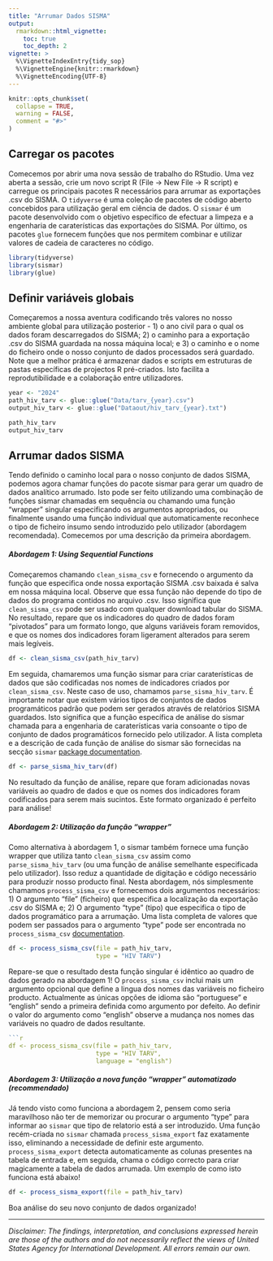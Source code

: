 ```yaml
---
title: "Arrumar Dados SISMA"
output:
  rmarkdown::html_vignette:
    toc: true
    toc_depth: 2
vignette: >
  %\VignetteIndexEntry{tidy_sop}
  %\VignetteEngine{knitr::rmarkdown}
  %\VignetteEncoding{UTF-8}
---
```


```r
knitr::opts_chunk$set(
  collapse = TRUE,
  warning = FALSE,
  comment = "#>"
)
```

## Carregar os pacotes

Comecemos por abrir uma nova sessão de trabalho do RStudio.  Uma vez aberta a sessão, crie um novo script R (File -> New File -> R script) e carregue os principais pacotes R necessários para arrumar as exportações .csv do SISMA. O `tidyverse` é uma coleção de pacotes de código aberto concebidos para utilização geral em ciência de dados. O `sismar` é um pacote desenvolvido com o objetivo específico de efectuar a limpeza e a engenharia de caraterísticas das exportações do SISMA. Por último, os pacotes `glue` fornecem funções que nos permitem combinar e utilizar valores de cadeia de caracteres no código.

```r
library(tidyverse)
library(sismar)
library(glue)
```

## Definir variáveis globais

Começaremos a nossa aventura codificando três valores no nosso ambiente global para utilização posterior - 1) o ano civil para o qual os dados foram descarregados do SISMA; 2) o caminho para a exportação .csv do SISMA guardada na nossa máquina local; e 3) o caminho e o nome do ficheiro onde o nosso conjunto de dados processados será guardado. Note que a melhor prática é armazenar dados e scripts em estruturas de pastas específicas de projectos R pré-criados. Isto facilita a reprodutibilidade e a colaboração entre utilizadores.   

```r
year <- "2024"
path_hiv_tarv <- glue::glue("Data/tarv_{year}.csv")
output_hiv_tarv <- glue::glue("Dataout/hiv_tarv_{year}.txt")

path_hiv_tarv
output_hiv_tarv
```

## Arrumar dados SISMA

Tendo definido o caminho local para o nosso conjunto de dados SISMA, podemos agora chamar funções do pacote sismar para gerar um quadro de dados analítico arrumado.  Isto pode ser feito utilizando uma combinação de funções sismar chamadas em sequência ou chamando uma função "wrapper" singular especificando os argumentos apropriados, ou finalmente usando uma função individual que automaticamente reconhece o tipo de ficheiro insumo sendo introduzido pelo utilizador (abordagem recomendada).  Comecemos por uma descrição da primeira abordagem. 

##### Abordagem 1: Using Sequential Functions

Começaremos chamando `clean_sisma_csv` e fornecendo o argumento da função que especifica onde nossa exportação SISMA .csv baixada é salva em nossa máquina local. Observe que essa função não depende do tipo de dados do programa contidos no arquivo .csv. Isso significa que `clean_sisma_csv` pode ser usado com qualquer download tabular do SISMA. No resultado, repare que os indicadores do quadro de dados foram "pivotados" para um formato longo, que alguns variáveis foram removidos, e que os nomes dos indicadores foram ligerament alterados para serem mais legíveis.

```r
df <- clean_sisma_csv(path_hiv_tarv)
```

Em seguida, chamaremos uma função sismar para criar caraterísticas de dados que são codificadas nos nomes de indicadores criados por `clean_sisma_csv`.  Neste caso de uso, chamamos `parse_sisma_hiv_tarv`. É importante notar que existem vários tipos de conjuntos de dados programáticos padrão que podem ser gerados através de relatórios SISMA guardados. Isto significa que a função específica de análise do sismar chamada para a engenharia de caraterísticas varia consoante o tipo de conjunto de dados programáticos fornecido pelo utilizador. A lista completa e a descrição de cada função de análise do sismar são fornecidas na secção `sismar` [package documentation](https://usaid-mozambique.github.io/sismar/reference/index.html).

```r
df <- parse_sisma_hiv_tarv(df)
```
No resultado da função de análise, repare que foram adicionadas novas variáveis ao quadro de dados e que os nomes dos indicadores foram codificados para serem mais sucintos. Este formato organizado é perfeito para análise!

##### Abordagem 2: Utilização da função "wrapper"

Como alternativa à abordagem 1, o sismar também fornece uma função wrapper que utiliza tanto `clean_sisma_csv` assim como `parse_sisma_hiv_tarv` (ou uma função de análise semelhante especificada pelo utilizador). Isso reduz a quantidade de digitação e código necessário para produzir nosso producto final. Nesta abordagem, nós simplesmente chamamos `process_sisma_csv` e fornecemos dois argumentos necessários: 1) O argumento “file” (ficheiro) que especifica a localização da exportação .csv do SISMA e; 2) O argumento “type” (tipo) que especifica o tipo de dados programático para a arrumação. Uma lista completa de valores que podem ser passados para o argumento “type” pode ser encontrada no `process_sisma_csv` [documentation](https://usaid-mozambique.github.io/sismar/reference/process_sisma_csv.html). 

```r
df <- process_sisma_csv(file = path_hiv_tarv, 
                        type = "HIV TARV")
```

Repare-se que o resultado desta função singular é idêntico ao quadro de dados gerado na abordagem 1! O `process_sisma_csv` inclui mais um argumento opcional que define a lingua dos nomes das variáveis no ficheiro producto.  Actualmente as únicas opções de idioma são “portuguese” e “english” sendo a primeira definida como argumento por defeito. Ao definir o valor do argumento como “english” observe a mudança nos nomes das variáveis no quadro de dados resultante.

```r

```r
df <- process_sisma_csv(file = path_hiv_tarv, 
                        type = "HIV TARV",
                        language = "english")

```

##### Abordagem 3: Utilização a nova função "wrapper" automatizado (recommendado)

Já tendo visto como funciona a abordagem 2, pensem como seria maravilhoso não ter de memorizar ou procurar o argumento "type" para informar ao `sismar` que tipo de relatorio está a ser introduzido. Uma função recém-criada no `sismar` chamada `process_sisma_export` faz exatamente isso, eliminando a necessidade de definir este argumento. `process_sisma_export` detecta automaticamente as colunas presentes na tabela de entrada e, em seguida, chama o código correcto para criar magicamente a tabela de dados arrumada. Um exemplo de como isto funciona está abaixo!

```r
df <- process_sisma_export(file = path_hiv_tarv)

```

Boa análise do seu novo conjunto de dados organizado!



---

*Disclaimer: The findings, interpretation, and conclusions expressed herein are those of the authors and do not necessarily reflect the views of United States Agency for International Development. All errors remain our own.*
